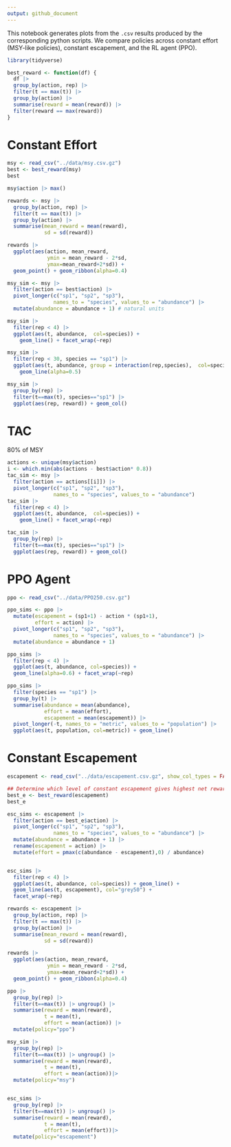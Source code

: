 ```yaml
---
output: github_document
---
```


This notebook generates plots from the `.csv` results produced by the corresponding python scripts.  We compare policies across constant effort (MSY-like policies), constant escapement, and the RL agent (PPO).


```r
library(tidyverse)

best_reward <- function(df) {
  df |> 
  group_by(action, rep) |>
  filter(t == max(t)) |> 
  group_by(action) |>
  summarise(reward = mean(reward)) |> 
  filter(reward == max(reward))
}
```


# Constant Effort

```r
msy <- read_csv("../data/msy.csv.gz")
best <- best_reward(msy)
best
```

```r
msy$action |> max()

rewards <- msy |>
  group_by(action, rep) |>
  filter(t == max(t)) |> 
  group_by(action) |>
  summarise(mean_reward = mean(reward),
            sd = sd(reward)) 

rewards |>
  ggplot(aes(action, mean_reward, 
             ymin = mean_reward - 2*sd,
             ymax=mean_reward+2*sd)) +
  geom_point() + geom_ribbon(alpha=0.4)
```


```r
msy_sim <- msy |>
  filter(action == best$action) |> 
  pivot_longer(c("sp1", "sp2", "sp3"),
               names_to = "species", values_to = "abundance") |>
  mutate(abundance = abundance + 1) # natural units

msy_sim |>
  filter(rep < 4) |>
  ggplot(aes(t, abundance,  col=species)) + 
    geom_line() + facet_wrap(~rep)

msy_sim |> 
  filter(rep < 30, species == "sp1") |>
  ggplot(aes(t, abundance, group = interaction(rep,species),  col=species)) + 
    geom_line(alpha=0.5) 


```
```r
msy_sim |> 
  group_by(rep) |>
  filter(t==max(t), species=="sp1") |>
  ggplot(aes(rep, reward)) + geom_col()
```
# TAC

80% of  MSY

```r
actions <- unique(msy$action)
i <- which.min(abs(actions - best$action* 0.8))
tac_sim <- msy |> 
  filter(action == actions[[i]]) |>
  pivot_longer(c("sp1", "sp2", "sp3"),
               names_to = "species", values_to = "abundance")
tac_sim |>
  filter(rep < 4) |>
  ggplot(aes(t, abundance,  col=species)) + 
    geom_line() + facet_wrap(~rep)

```
```r
tac_sim |> 
  group_by(rep) |>
  filter(t==max(t), species=="sp1") |>
  ggplot(aes(rep, reward)) + geom_col()
```

# PPO Agent


```r
ppo <- read_csv("../data/PPO250.csv.gz")


```



```r
ppo_sims <- ppo |> 
  mutate(escapement = (sp1+1) - action * (sp1+1),
         effort = action) |>
  pivot_longer(c("sp1", "sp2", "sp3"),
               names_to = "species", values_to = "abundance") |>
  mutate(abundance = abundance + 1)

ppo_sims |>
  filter(rep < 4) |>
  ggplot(aes(t, abundance, col=species)) +
  geom_line(alpha=0.6) + facet_wrap(~rep)
```


```r
ppo_sims |>
  filter(species == "sp1") |>
  group_by(t) |>
  summarise(abundance = mean(abundance), 
            effort = mean(effort),
            escapement = mean(escapement)) |> 
  pivot_longer(-t, names_to = "metric", values_to = "population") |>
  ggplot(aes(t, population, col=metric)) + geom_line()
```






# Constant Escapement

```r
escapement <- read_csv("../data/escapement.csv.gz", show_col_types = FALSE)

## Determine which level of constant escapement gives highest net reward
best_e <- best_reward(escapement)
best_e
```

```r
esc_sims <- escapement |> 
  filter(action == best_e$action) |>
  pivot_longer(c("sp1", "sp2", "sp3"),
               names_to = "species", values_to = "abundance") |>
  mutate(abundance = abundance + 1) |>
  rename(escapement = action) |>
  mutate(effort = pmax(c(abundance - escapement),0) / abundance)


esc_sims |>
  filter(rep < 4) |>
  ggplot(aes(t, abundance, col=species)) + geom_line() +
  geom_line(aes(t, escapement), col="grey50") +
  facet_wrap(~rep)
```


```r
rewards <- escapement |>
  group_by(action, rep) |>
  filter(t == max(t)) |> 
  group_by(action) |>
  summarise(mean_reward = mean(reward),
            sd = sd(reward)) 

rewards |>
  ggplot(aes(action, mean_reward, 
             ymin = mean_reward - 2*sd,
             ymax=mean_reward+2*sd)) +
  geom_point() + geom_ribbon(alpha=0.4)
```






```r


ppo |> 
  group_by(rep) |>
  filter(t==max(t)) |> ungroup() |>
  summarise(reward = mean(reward),
            t = mean(t),
            effort = mean(action)) |>
  mutate(policy="ppo")

msy_sim |> 
  group_by(rep) |>
  filter(t==max(t)) |> ungroup() |>
  summarise(reward = mean(reward),
            t = mean(t),
            effort = mean(action))|>
  mutate(policy="msy")


esc_sims |> 
  group_by(rep) |>
  filter(t==max(t)) |> ungroup() |>
  summarise(reward = mean(reward),
            t = mean(t),
            effort = mean(effort))|>
  mutate(policy="escapement")



```
